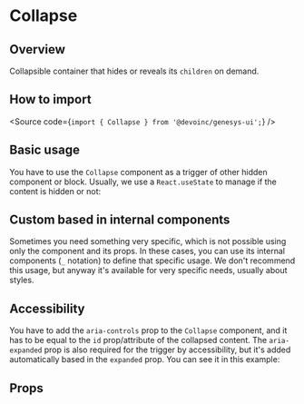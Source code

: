 

<Meta of={Stories} />

# Collapse

## Overview

Collapsible container that hides or reveals its `children` on demand.

## How to import

<Source code={`import { Collapse } from '@devoinc/genesys-ui';`} />

## Basic usage

You have to use the `Collapse` component as a trigger of other hidden component
or block. Usually, we use a `React.useState` to manage if the content is hidden
or not:

<Canvas of={Stories.BaseForDocs} />

## Custom based in internal components

Sometimes you need something very specific, which is not possible using only the
component and its props.
In these cases, you can use its internal components (`_` notation) to define
that specific usage.
We don't recommend this usage, but anyway it's available for very specific
needs, usually about styles.

<Canvas of={Stories.Custom} />

## Accessibility

You have to add the `aria-controls` prop to the `Collapse` component, and it has
to be equal to the `id` prop/attribute of the collapsed content. The
`aria-expanded` prop is also required for the trigger by accessibility, but it's
added automatically based in the `expanded` prop.
You can see it in this example:

<Canvas of={Stories.Base} />

## Props

<ArgTypes of={Stories} />
